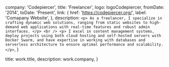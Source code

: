 
  company: 'Codepiercer',
  title: 'Freelancer',
  logo: logoCodepiercer,
  fromDate: '2014',
  toDate: 'Present',
  link: {
    href: 'https://codepiercer.org/',
    label: 'Comapany Website',
  },
  description: `
    <p>
      As a freelancer, I specialize in crafting dynamic web solutions, ranging from static websites to high-demand web applications with real-time features and robust admin interfaces.
    </p>
    <br />
    <p>
      I excel in content management systems, deploy projects using both cloud hosting and self-hosted servers with Docker Swarm, and have expertise in working with databases and serverless architecture to ensure optimal performance and scalability.
    </p>
  `,
}

  title: work.title,
  description: work.company,
}


